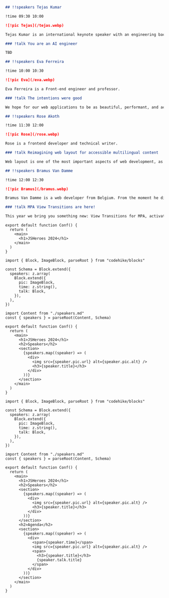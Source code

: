 
```md !content content.md
## !!speakers Tejas Kumar

!time 09:30 10:00

![!pic Tejas](/tejas.webp)

Tejas Kumar is an international keynote speaker with an engineering background spanning 22 years, from design to frontend to backend to devops.

### !talk You are an AI engineer

TBD

## !!speakers Eva Ferreira

!time 10:00 10:30

![!pic Eva](/eva.webp)

Eva Ferreira is a Front-end engineer and professor.

### !talk The intentions were good

We hope for our web applications to be as beautiful, performant, and accessible as possible; but sometimes… Things get in the way and the outcome is not as good as we hoped.

## !!speakers Rose Akoth

!time 11:30 12:00

![!pic Rose](/rose.webp)

Rose is a frontend developer and technical writer.

### !talk Reimagining web layout for accessible multilingual content

Web layout is one of the most important aspects of web development, as it determines how the content is presented and perceived by the users.

## !!speakers Bramus Van Damme

!time 12:00 12:30

![!pic Bramus](/bramus.webp)

Bramus Van Damme is a web developer from Belgium. From the moment he discovered `view-source` at the age of 14 _(way back in 1997)_, he **fell in love with the web** and has been tinkering with it ever since.

### !talk MPA View Transitions are here!

This year we bring you something new: View Transitions for MPA, activated by a same-origin navigation.
```

```tsx !!pages
export default function Conf() {
  return (
    <main>
      <h1>JSHeroes 2024</h1>
    </main>
  )
}
```

```tsx !!pages
import { Block, ImageBlock, parseRoot } from "codehike/blocks"

const Schema = Block.extend({
  speakers: z.array(
    Block.extend({
      pic: ImageBlock,
      time: z.string(),
      talk: Block,
    }),
  ),
})

import Content from "./speakers.md"
const { speakers } = parseRoot(Content, Schema)

export default function Conf() {
  return (
    <main>
      <h1>JSHeroes 2024</h1>
      <h2>Speakers</h2>
      <section>
        {speakers.map((speaker) => (
          <div>
            <img src={speaker.pic.url} alt={speaker.pic.alt} />
            <h3>{speaker.title}</h3>
          </div>
        ))}
      </section>
    </main>
  )
}
```

```tsx !!pages
import { Block, ImageBlock, parseRoot } from "codehike/blocks"

const Schema = Block.extend({
  speakers: z.array(
    Block.extend({
      pic: ImageBlock,
      time: z.string(),
      talk: Block,
    }),
  ),
})

import Content from "./speakers.md"
const { speakers } = parseRoot(Content, Schema)

export default function Conf() {
  return (
    <main>
      <h1>JSHeroes 2024</h1>
      <h2>Speakers</h2>
      <section>
        {speakers.map((speaker) => (
          <div>
            <img src={speaker.pic.url} alt={speaker.pic.alt} />
            <h3>{speaker.title}</h3>
          </div>
        ))}
      </section>
      <h2>Agenda</h2>
      <section>
        {speakers.map((speaker) => (
          <div>
            <span>{speaker.time}</span>
            <img src={speaker.pic.url} alt={speaker.pic.alt} />
            <span>
              <h3>{speaker.title}</h3>
              {speaker.talk.title}
            </span>
          </div>
        ))}
      </section>
    </main>
  )
}
```
